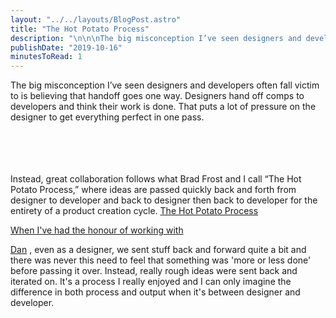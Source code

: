 ```yaml
---
layout: "../../layouts/BlogPost.astro"
title: "The Hot Potato Process"
description: "\n\n\nThe big misconception I’ve seen designers and developers often fall victim to is believing that handoff goes one way. Designers hand off comps to developers and think their work is done. That puts a lot of pressure on the designer to get everything perfect in one pass.\n\n\n\nInstead, great collaboration follows what Brad Frost and I call “The Hot Potato Process,” where ideas are passed quickly back and forth from designer to developer and back to designer then back to developer for the entirety "
publishDate: "2019-10-16"
minutesToRead: 1
---
```


<div class="blockquote">
</div>
<div>
<p>The big misconception I’ve seen designers and developers often fall victim to is believing that handoff goes one way. Designers hand off comps to developers and think their work is done. That puts a lot of pressure on the designer to get everything perfect in one pass. </p>
<br>
<br>
</br>
<br> Instead, great collaboration follows what Brad Frost and I call “The Hot Potato Process,” where ideas are passed quickly back and forth from designer to developer and back to designer then back to developer for the entirety of a product creation cycle. 
<strong>
</strong>
<a href="http://danmall.me/articles/hot-potato-process/?ref="antonsten".com">The Hot Potato Process </div>
<p>When I've had the honour of working with </p>
<a href="http://danmall.me/?ref="antonsten".com">Dan</a>
 , even as a designer, we sent stuff back and forward quite a bit and there was never this need to feel that something was 'more or less done' before passing it over. Instead, really rough ideas were sent back and iterated on. It's a process I really enjoyed and I can only imagine the difference in both process and output when it's between designer and developer.</p>
